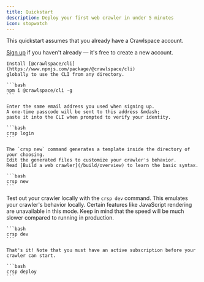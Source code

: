 ```yaml
---
title: Quickstart
description: Deploy your first web crawler in under 5 minutes
icon: stopwatch
---
```


This quickstart assumes that you already have a Crawlspace account.

[Sign up](https://crawlspace.dev/) if you haven't already &mdash; it's free to create a new account.

<Steps titleSize="h2">
  <Step title="Install the CLI">

    Install [@crawlspace/cli](https://www.npmjs.com/package/@crawlspace/cli)
    globally to use the CLI from any directory.

    ```bash
    npm i @crawlspace/cli -g
    ```

  </Step>
  <Step title="Log in to the CLI">

    Enter the same email address you used when signing up.
    A one-time passcode will be sent to this address &mdash;
    paste it into the CLI when prompted to verify your identity.

    ```bash
    crsp login
    ```

  </Step>
  <Step title="Create a new crawler">

    The `crsp new` command generates a template inside the directory of your choosing.
    Edit the generated files to customize your crawler's behavior.
    Read [Build a web crawler](/build/overview) to learn the basic syntax.

    ```bash
    crsp new
    ```

  </Step>
  <Step title="Test your crawler">

   Test out your crawler locally with the `crsp dev` command.
   This emulates your crawler's behavior locally.
   Certain features like JavaScript rendering are unavailable in this mode.
   Keep in mind that the speed will be much slower compared to running in production.

    ```bash
    crsp dev
    ```

  </Step>
  <Step title="Deploy your crawler">

    That's it! Note that you must have an active subscription before your crawler can start.

    ```bash
    crsp deploy
    ```

  </Step>
</Steps>
